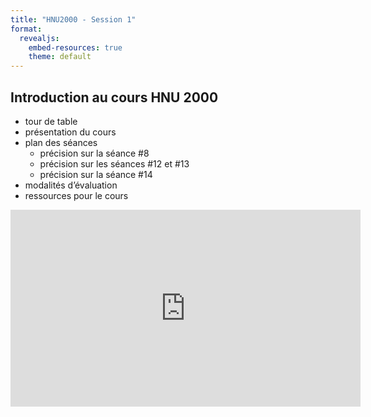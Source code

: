 ```yaml
---
title: "HNU2000 - Session 1"
format:
  revealjs:
    embed-resources: true
    theme: default
---
```


## Introduction au cours HNU 2000 {.scrollable}

- tour de table
- présentation du cours
- plan des séances
    - précision sur la séance #8
    - précision sur les séances #12 et #13
    - précision sur la séance #14
- modalités d'évaluation
- ressources pour le cours


<iframe width="560" height="315" src="https://www.youtube.com/embed/Qo_iQy7Ihcg?si=7zFayo6ntpZclYee&amp;start=236" title="YouTube video player" frameborder="0" allow="accelerometer; autoplay; clipboard-write; encrypted-media; gyroscope; picture-in-picture; web-share" referrerpolicy="strict-origin-when-cross-origin" allowfullscreen></iframe>


